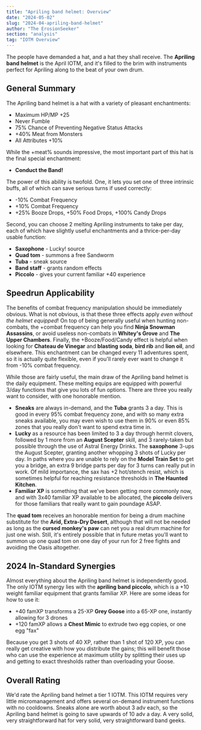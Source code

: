 ```yaml
---
title: "Apriling band helmet: Overview"
date: "2024-05-02"
slug: "2024-04-apriling-band-helmet"
author: "The ErosionSeeker"
section: "analysis"
tag: "IOTM Overview"
---
```


The people have demanded a hat, and a hat they shall receive. The **Apriling band helmet** is the April IOTM, and it's filled to the brim with instruments perfect for Apriling along to the beat of your own drum.

## General Summary

The Apriling band helmet is a hat with a variety of pleasant enchantments:

- Maximum HP/MP +25  
- Never Fumble  
- 75% Chance of Preventing Negative Status Attacks  
- +40% Meat from Monsters  
- All Attributes +10%  

While the +meat% sounds impressive, the most important part of this hat is the final special enchantment:
- **Conduct the Band!**

The power of this ability is twofold. One, it lets you set one of three intrinsic buffs, all of which can save serious turns if used correctly:

- -10% Combat Frequency
- +10% Combat Frequency
- +25% Booze Drops, +50% Food Drops, +100% Candy Drops

Second, you can choose 2 melting Apriling instruments to take per day, each of which have slightly useful enchantments and a thrice-per-day usable function:
- **Saxophone** - Lucky! source
- **Quad tom** - summons a free Sandworm
- **Tuba** - sneak source
- **Band staff** - grants random effects
- **Piccolo** - gives your current familiar +40 experience

## Speedrun Applicability

The benefits of combat frequency manipulation should be immediately obvious. What is not obvious, is that these three effects apply *even without the helmet equipped*! On top of being generally useful when hunting non-combats, the +combat frequency can help you find **Ninja Snowman Assassins**, or avoid useless non-combats in **Whitey's Grove** and **The Upper Chambers**. Finally, the +Booze/Food/Candy effect is helpful when looking for **Chateau de Vinegar** and **blasting soda**, **bird rib** and **lion oil**, and elsewhere. This enchantment can be changed every 11 adventures spent, so it is actually quite flexible, even if you'll rarely ever want to change it from -10% combat frequency.

While those are fairly useful, the main draw of the Apriling band helmet is the daily equipment. These melting equips are equipped with powerful 3/day functions that give you lots of fun options. There are three you really want to consider, with one honorable mention.

- **Sneaks** are always in-demand, and the **Tuba** grants 3 a day. This is good in every 95% combat frequency zone, and with so many extra sneaks available, you may even wish to use them in 90% or even 85% zones that you really don't want to spend extra time in. 
- **Lucky** as a resource has been limited to 3 a day through hermit clovers, followed by 1 more from an **August Scepter** skill, and 3 rarely-taken but possible through the use of Astral Energy Drinks. The **saxophone** 3-ups the August Scepter, granting another whopping 3 shots of Lucky per day. In paths where you are unable to rely on the **Model Train Set** to get you a bridge, an extra 9 bridge parts per day for 3 turns can really put in work. Of mild importance, the sax has +2 hot/stench resist, which is sometimes helpful for reaching resistance thresholds in  **The Haunted Kitchen**.
- **Familiar XP** is something that we've been getting more commonly now, and with 3x40 familiar XP available to be allocated, the **piccolo** delivers for those familiars that really want to gain poundage ASAP.

The **quad tom** receives an honorable mention for being a drum machine substitute for the **Arid, Extra-Dry Desert**, although that will not be needed as long as the **cursed monkey's paw** can net you a real drum machine for just one wish. Still, it's entirely possible that in future metas you'll want to summon up one quad tom on one day of your run for 2 free fights and avoiding the Oasis altogether.

## 2024 In-Standard Synergies

Almost everything about the Apriling band helmet is independently good. The only IOTM synergy lies with the **apriling band piccolo**, which is a +10 weight familiar equipment that grants familiar XP. Here are some ideas for how to use it:

- +40 famXP transforms a 25-XP **Grey Goose** into a 65-XP one, instantly allowing for 3 drones
- +120 famXP allows a **Chest Mimic** to extrude two egg copies, or one egg "fax"

Because you get 3 shots of 40 XP, rather than 1 shot of 120 XP, you can really get creative with how you distribute the gains; this will benefit those who can use the experience at maximum utility by splitting their uses up and getting to exact thresholds rather than overloading your Goose.

## Overall Rating

We'd rate the Apriling band helmet a tier 1 IOTM. This IOTM requires very little micromanagement and offers several on-demand instrument functions with no cooldowns. Sneaks alone are worth about 3 adv each, so the Apriling band helmet is going to save upwards of 10 adv a day. A very solid, very straightforward hat for very solid, very straightforward band geeks.